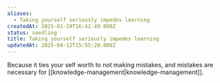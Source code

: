 ```yaml
---
aliases:
  - Taking yourself seriously impedes learning
createdAt: 2025-01-19T16:42:49.000Z
status: seedling
title: Taking yourself seriously impedes learning
updatedAt: 2025-04-12T15:55:20.000Z
---
```

Because it ties your self worth to not making mistakes, and mistakes are necessary for [[knowledge-management|knowledge-management]].
